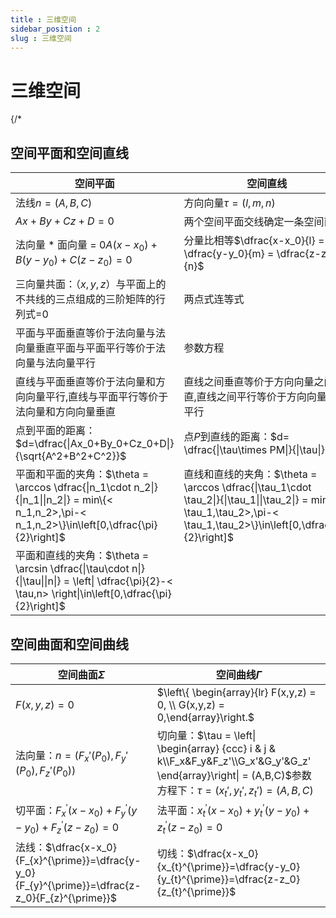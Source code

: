 ```yaml
---
title : 三维空间
sidebar_position : 2
slug : 三维空间
---
```

# 三维空间
{/* 
## 空间平面和空间直线
| 空间平面 | 空间直线 |
| --- | --- |
| 法线$n=(A,B,C)$ | 方向向量$\tau = (l,m,n)$ |
| $Ax+By+Cz+D=0$ | 两个空间平面交线确定一条空间直线 |
| 法向量 * 面向量 = 0$A(x-x_0)+B(y-y_0)+C(z-z_0)=0$ | 分量比相等$\dfrac{x-x_0}{l} = \dfrac{y-y_0}{m} = \dfrac{z-z_0}{n}$ |
| 三向量共面：$（x,y,z）$与平面上的不共线的三点组成的三阶矩阵的行列式=0| 两点式连等式 |
| 平面与平面垂直等价于法向量与法向量垂直平面与平面平行等价于法向量与法向量平行 | 参数方程 |
| 直线与平面垂直等价于法向量和方向向量平行,直线与平面平行等价于法向量和方向向量垂直 | 直线之间垂直等价于方向向量之间垂直,直线之间平行等价于方向向量之间平行|
| 点到平面的距离：$d=\dfrac{\|Ax_0+By_0+Cz_0+D\|}{\sqrt{A^2+B^2+C^2}}$ | 点$P$到直线的距离：$d= \dfrac{\|\tau\times PM\|}{\|\tau\|}$ |
| 平面和平面的夹角：$\theta = \arccos \dfrac{\|n_1\cdot n_2\|}{\|n_1\|\|n_2\|} = min\{< n_1,n_2>,\pi-< n_1,n_2>\}\in\left[0,\dfrac{\pi}{2}\right]$ | 直线和直线的夹角：$\theta = \arccos \dfrac{\|\tau_1\cdot \tau_2\|}{\|\tau_1\|\|\tau_2\|} = min\{< \tau_1,\tau_2>,\pi-< \tau_1,\tau_2>\}\in\left[0,\dfrac{\pi}{2}\right]$ |
| 平面和直线的夹角：$\theta = \arcsin \dfrac{\|\tau\cdot n\|}{\|\tau\|\|n\|} = \left\| \dfrac{\pi}{2}-< \tau,n> \right\|\in\left[0,\dfrac{\pi}{2}\right]$ |  |

## 空间曲面和空间曲线
| 空间曲面$\Sigma$ | 空间曲线$\Gamma$ |
| --- | --- |
| $F(x,y,z) = 0$ | $\left\{	\begin{array}{lr}	F(x,y,z) = 0, \\ G(x,y,z) = 0,\end{array}\right.$ |
| 法向量：$n = (F_x'(P_0),F_y'(P_0),F_z'(P_0))$ | 切向量：$\tau = \left\| \begin{array} {ccc} i & j & k\\F_x&F_y&F_z'\\G_x'&G_y'&G_z' \end{array}\right\| = (A,B,C)$参数方程下：$\tau = (x_t',y_t',z_t')=(A,B,C)$ |
| 切平面：$F_{x}^{\prime}\left(x-x_0\right)+F_{y}^{\prime}\left(y-y_0\right)+F_{z}^{\prime}\left(z-z_0\right)=0$ | 法平面：$x_{t}^{\prime}\left(x-x_0\right)+ y_{t}^{\prime}\left(y-y_0\right)+z_{t}^{\prime}\left(z-z_0\right)=0$ |
| 法线：$\dfrac{x-x_0}{F_{x}^{\prime}}=\dfrac{y-y_0}{F_{y}^{\prime}}=\dfrac{z-z_0}{F_{z}^{\prime}}$ | 切线：$\dfrac{x-x_0}{x_{t}^{\prime}}=\dfrac{y-y_0}{y_{t}^{\prime}}=\dfrac{z-z_0}{z_{t}^{\prime}}$ | */}